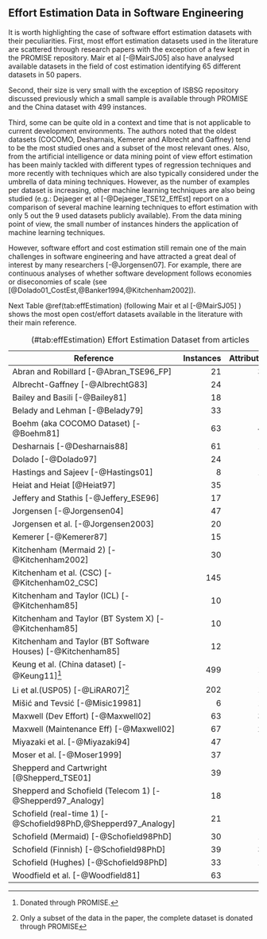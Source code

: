 ## Effort Estimation Data in Software Engineering


It is worth highlighting the case of software effort estimation datasets with their peculiarities. First, most effort estimation datasets used in the literature are scattered through research papers with the exception of a few kept in the PROMISE repository. Mair et al [-@MairSJ05] also have analysed available datasets in the field of cost estimation identifying 65 different datasets in 50 papers. 

Second, their size is very small with the exception of ISBSG repository discussed previously which a small sample is available through PROMISE and the China dataset with 499 instances. 

Third, some can be quite old in a context and time that is not applicable to current development environments. The authors noted that the oldest datasets (COCOMO, Desharnais, Kemerer and Albrecht and Gaffney) tend to be the most studied ones and a subset of the most relevant ones. Also, from the artificial intelligence or data mining point of view  effort estimation has been mainly tackled with different types of regression techniques and more recently with techniques which are also typically considered under the umbrella of data mining techniques. However, as the number of examples per dataset is increasing, other machine learning techniques are also being studied (e.g.: Dejaeger et al [-@Dejaeger_TSE12_EffEst] report on a comparison of several machine learning techniques to effort estimation with only 5 out the 9 used datasets publicly available). From the data mining point of view, the small number of instances hinders the application of machine learning techniques. 


However, software effort and cost estimation still remain one of the main challenges in software engineering and have attracted a great deal of interest by many researchers [-@Jorgensen07]. For example, there are continuous analyses of whether software development follows economies or diseconomies of scale (see [@Dolado01_CostEst,@Banker1994,@Kitchenham2002]).


Next Table \@ref(tab:effEstimation) (following Mair et al [-@MairSJ05] ) shows the most open cost/effort datasets available in the literature with their main reference.

Table: (\#tab:effEstimation) Effort Estimation Dataset from articles

| Reference                         | Instances     | Attributes  |
| ----------------------------------| ------------: |------------:|
|Abran and Robillard [-@Abran_TSE96_FP] 		| 21 | 31|
|Albrecht-Gaffney [-@AlbrechtG83] 			    | 24 | 7 |
|Bailey and Basili [-@Bailey81]  			| 18 | 9 |
|Belady and Lehman [-@Belady79]  			| 33 |   |
|Boehm (aka COCOMO Dataset) [-@Boehm81] 		| 63 |  43 |
|Desharnais [-@Desharnais88] 			| 61 |  10 |
|Dolado [-@Dolado97] 				| 24 | 7 |
|Hastings and Sajeev [-@Hastings01]  		|  8 | 14 |
|Heiat and Heiat [@Heiat97] 			| 35 | 4  |
|Jeffery and Stathis [-@Jeffery_ESE96]		| 17 | 7 |
|Jorgensen [-@Jorgensen04]			| 47 | 4 |
|Jorgensen et al. [-@Jorgensen2003] 		| 20 | 4 |
|Kemerer [-@Kemerer87] 				| 15 | 5 |
|Kitchenham (Mermaid 2) [-@Kitchenham2002]		| 30 | 5 |
|Kitchenham et al. (CSC) [-@Kitchenham02_CSC]	| 145 | 9  |
|Kitchenham and Taylor (ICL) [-@Kitchenham85]	| 10 | 6 |
|Kitchenham and Taylor (BT System X) [-@Kitchenham85]		| 10 | 3 |
|Kitchenham and Taylor (BT Software Houses) [-@Kitchenham85]	| 12 | 6 |
|Keung et al. (China dataset) [-@Keung11][^1] | 499 | 18 |
|Li et al.(USP05) [-@LiRAR07][^2] | 202 | 16 |
|Mišić and Tevsić [-@Misic19981]		| 6  | 16 |
|Maxwell (Dev Effort) [-@Maxwell02]			| 63  |	32 |
|Maxwell (Maintenance Eff) [-@Maxwell02]		| 67  | 28 |
|Miyazaki et al. [-@Miyazaki94] 			| 47 | 9 |
|Moser et al. [-@Moser1999]				| 37 | 4 |
|Shepperd and Cartwright [@Shepperd_TSE01] 	| 39 | 3 |
|Shepperd and Schofield (Telecom 1) [-@Shepperd97_Analogy]  | 18 | 5 |
|Schofield (real-time 1) [-@Schofield98PhD,@Shepperd97_Analogy] | 21 | 4 |
|Schofield (Mermaid) [-@Schofield98PhD] 		| 30 | 18 |
|Schofield (Finnish) [-@Schofield98PhD] 		| 39 | 30 |
|Schofield (Hughes) [-@Schofield98PhD] 		| 33 | 14|
|Woodfield et al. [-@Woodfield81] | 63 | 8 |


[^1]: Donated through PROMISE.
[^2]: Only a subset of the data in the paper, the complete dataset is donated through PROMISE
